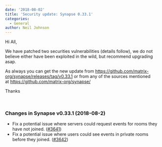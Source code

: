 ```yaml
---
date: '2018-08-02'
title: 'Security update: Synapse 0.33.1'
categories:
  - General
author: Neil Johnson
---
```


Hi All,

We have patched two securities vulnerabilities (details follow), we do not believe either have been exploited in the wild, but recommend upgrading asap.

As always you can get the new update from <a href="https://github.com/matrix-org/synapse/releases/tag/v0.33.1">https://github.com/matrix-org/synapse/releases/tag/v0.33.1</a> or from any of the sources mentioned at <a href="https://github.com/matrix-org/synapse/">https://github.com/matrix-org/synapse/</a>

Thanks

&nbsp;
<h3>Changes in Synapse v0.33.1 (2018-08-2)</h3>
<ul>
 	<li>Fix a potential issue where servers could request events for rooms they have not joined. (<a href="https://github.com/matrix-org/synapse/issues/3641">#3641</a>)</li>
 	<li>Fix a potential issue where users could see events in private rooms before they joined. (<a href="https://github.com/matrix-org/synapse/issues/3642">#3642</a>)</li>
</ul>